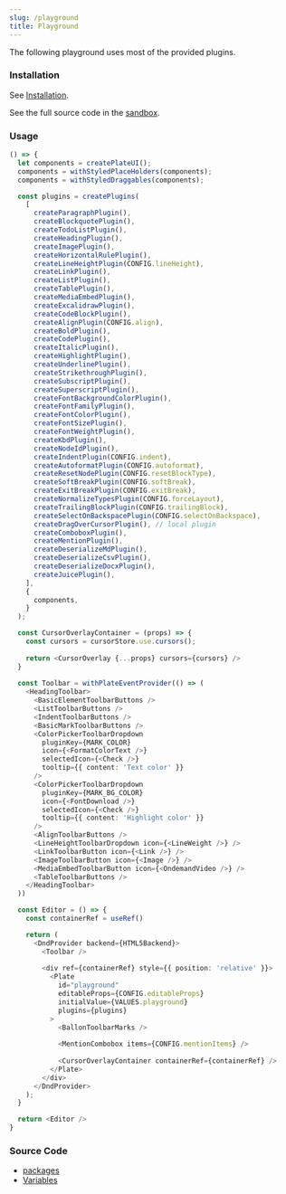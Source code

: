 ```yaml
---
slug: /playground
title: Playground
---
```


The following playground uses most of the provided plugins.

### Installation

See [Installation](/docs/installation).

See the full source code in the [sandbox](https://codesandbox.io/s/github/udecode/plate-playground).

### Usage

```ts live
() => {
  let components = createPlateUI();
  components = withStyledPlaceHolders(components);
  components = withStyledDraggables(components);

  const plugins = createPlugins(
    [
      createParagraphPlugin(),
      createBlockquotePlugin(),
      createTodoListPlugin(),
      createHeadingPlugin(),
      createImagePlugin(),
      createHorizontalRulePlugin(),
      createLineHeightPlugin(CONFIG.lineHeight),
      createLinkPlugin(),
      createListPlugin(),
      createTablePlugin(),
      createMediaEmbedPlugin(),
      createExcalidrawPlugin(),
      createCodeBlockPlugin(),
      createAlignPlugin(CONFIG.align),
      createBoldPlugin(),
      createCodePlugin(),
      createItalicPlugin(),
      createHighlightPlugin(),
      createUnderlinePlugin(),
      createStrikethroughPlugin(),
      createSubscriptPlugin(),
      createSuperscriptPlugin(),
      createFontBackgroundColorPlugin(),
      createFontFamilyPlugin(),
      createFontColorPlugin(),
      createFontSizePlugin(),
      createFontWeightPlugin(),
      createKbdPlugin(),
      createNodeIdPlugin(),
      createIndentPlugin(CONFIG.indent),
      createAutoformatPlugin(CONFIG.autoformat),
      createResetNodePlugin(CONFIG.resetBlockType),
      createSoftBreakPlugin(CONFIG.softBreak),
      createExitBreakPlugin(CONFIG.exitBreak),
      createNormalizeTypesPlugin(CONFIG.forceLayout),
      createTrailingBlockPlugin(CONFIG.trailingBlock),
      createSelectOnBackspacePlugin(CONFIG.selectOnBackspace),
      createDragOverCursorPlugin(), // local plugin
      createComboboxPlugin(),
      createMentionPlugin(),
      createDeserializeMdPlugin(),
      createDeserializeCsvPlugin(),
      createDeserializeDocxPlugin(),
      createJuicePlugin(),
    ], 
    {
      components,
    }
  );

  const CursorOverlayContainer = (props) => {
    const cursors = cursorStore.use.cursors();
    
    return <CursorOverlay {...props} cursors={cursors} />
  }
  
  const Toolbar = withPlateEventProvider(() => (
    <HeadingToolbar>
      <BasicElementToolbarButtons />
      <ListToolbarButtons />
      <IndentToolbarButtons />
      <BasicMarkToolbarButtons />
      <ColorPickerToolbarDropdown
        pluginKey={MARK_COLOR}
        icon={<FormatColorText />}
        selectedIcon={<Check />}
        tooltip={{ content: 'Text color' }}
      />
      <ColorPickerToolbarDropdown
        pluginKey={MARK_BG_COLOR}
        icon={<FontDownload />}
        selectedIcon={<Check />}
        tooltip={{ content: 'Highlight color' }}
      />
      <AlignToolbarButtons />
      <LineHeightToolbarDropdown icon={<LineWeight />} />
      <LinkToolbarButton icon={<Link />} />
      <ImageToolbarButton icon={<Image />} />
      <MediaEmbedToolbarButton icon={<OndemandVideo />} />
      <TableToolbarButtons />
    </HeadingToolbar>
  ))

  const Editor = () => {
    const containerRef = useRef()

    return (
      <DndProvider backend={HTML5Backend}>
        <Toolbar />
        
        <div ref={containerRef} style={{ position: 'relative' }}>
          <Plate
            id="playground"
            editableProps={CONFIG.editableProps}
            initialValue={VALUES.playground}
            plugins={plugins}
          >
            <BallonToolbarMarks />
      
            <MentionCombobox items={CONFIG.mentionItems} />
            
            <CursorOverlayContainer containerRef={containerRef} />
          </Plate>
        </div>
      </DndProvider>
    );
  }

  return <Editor />
}
```

### Source Code

- [packages](https://github.com/udecode/plate/tree/main/packages)
- [Variables](https://github.com/udecode/plate/blob/main/docs/src/live/live.tsx)
